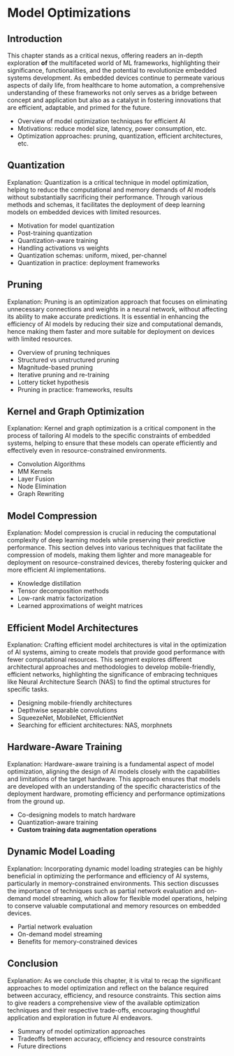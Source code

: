 # Model Optimizations

## Introduction

This chapter stands as a critical nexus, offering readers an in-depth exploration **of** the multifaceted world of ML frameworks, highlighting their significance, functionalities, and the potential to revolutionize embedded systems development. As embedded devices continue to permeate various aspects of daily life, from healthcare to home automation, a comprehensive understanding of these frameworks not only serves as a bridge between concept and application but also as a catalyst in fostering innovations that are efficient, adaptable, and primed for the future.

- Overview of model optimization techniques for efficient AI
- Motivations: reduce model size, latency, power consumption, etc.
- Optimization approaches: pruning, quantization, efficient architectures, etc.

## Quantization

Explanation: Quantization is a critical technique in model optimization, helping to reduce the computational and memory demands of AI models without substantially sacrificing their performance. Through various methods and schemas, it facilitates the deployment of deep learning models on embedded devices with limited resources.

- Motivation for model quantization
- Post-training quantization
- Quantization-aware training
- Handling activations vs weights
- Quantization schemas: uniform, mixed, per-channel
- Quantization in practice: deployment frameworks 

## Pruning

Explanation: Pruning is an optimization approach that focuses on eliminating unnecessary connections and weights in a neural network, without affecting its ability to make accurate predictions. It is essential in enhancing the efficiency of AI models by reducing their size and computational demands, hence making them faster and more suitable for deployment on devices with limited resources.

- Overview of pruning techniques
- Structured vs unstructured pruning
- Magnitude-based pruning 
- Iterative pruning and re-training
- Lottery ticket hypothesis
- Pruning in practice: frameworks, results

## Kernel and Graph Optimization

Explanation: Kernel and graph optimization is a critical component in the process of tailoring AI models to the specific constraints of embedded systems, helping to ensure that these models can operate efficiently and effectively even in resource-constrained environments.

- Convolution Algorithms
- MM Kernels
- Layer Fusion
- Node Elimination
- Graph Rewriting

## Model Compression

Explanation: Model compression is crucial in reducing the computational complexity of deep learning models while preserving their predictive performance. This section delves into various techniques that facilitate the compression of models, making them lighter and more manageable for deployment on resource-constrained devices, thereby fostering quicker and more efficient AI implementations.

- Knowledge distillation
- Tensor decomposition methods
- Low-rank matrix factorization
- Learned approximations of weight matrices

## Efficient Model Architectures

Explanation: Crafting efficient model architectures is vital in the optimization of AI systems, aiming to create models that provide good performance with fewer computational resources. This segment explores different architectural approaches and methodologies to develop mobile-friendly, efficient networks, highlighting the significance of embracing techniques like Neural Architecture Search (NAS) to find the optimal structures for specific tasks.

- Designing mobile-friendly architectures
- Depthwise separable convolutions
- SqueezeNet, MobileNet, EfficientNet
- Searching for efficient architectures: NAS, morphnets

## Hardware-Aware Training

Explanation: Hardware-aware training is a fundamental aspect of model optimization, aligning the design of AI models closely with the capabilities and limitations of the target hardware. This approach ensures that models are developed with an understanding of the specific characteristics of the deployment hardware, promoting efficiency and performance optimizations from the ground up.

- Co-designing models to match hardware
- Quantization-aware training
- **Custom training data augmentation operations**

## Dynamic Model Loading

Explanation: Incorporating dynamic model loading strategies can be highly beneficial in optimizing the performance and efficiency of AI systems, particularly in memory-constrained environments. This section discusses the importance of techniques such as partial network evaluation and on-demand model streaming, which allow for flexible model operations, helping to conserve valuable computational and memory resources on embedded devices.

- Partial network evaluation
- On-demand model streaming
- Benefits for memory-constrained devices

## Conclusion

Explanation: As we conclude this chapter, it is vital to recap the significant approaches to model optimization and reflect on the balance required between accuracy, efficiency, and resource constraints. This section aims to give readers a comprehensive view of the available optimization techniques and their respective trade-offs, encouraging thoughtful application and exploration in future AI endeavors.

- Summary of model optimization approaches
- Tradeoffs between accuracy, efficiency and resource constraints
- Future directions